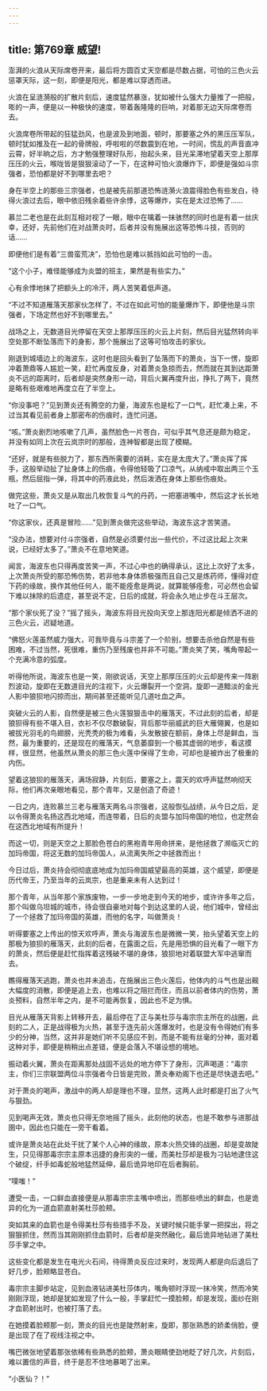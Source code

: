 ```yaml
---
---
---
```

title: 第769章 威望!
---



澎湃的火浪从天际席卷开来，最后将方圆百丈天空都是尽数占据，可怕的三色火云惩罩天际，这一刻，即便是阳光，都是难以穿透而进。

火浪在呈涟漪般的扩散片刻后，速度猛然暴涨，犹如被什么强大力量推了一把般，嘭的一声，便是以一种极快的速度，带着轰隆隆的巨响，对着那无边天际席卷而去。

火浪席卷所带起的狂猛劲风，也是波及到地面，顿时，那要塞之外的黑压压军队，顿时犹如推及在一起的骨牌般，呼啦啦的尽数震到在地，一时间，慌乱的声音直冲云霄，好半晌之后，方才勉强整理好队形，抬起头来，目光呆滞地望着天空上那厚压压的火云，喉咙皆是狠狠滚动了一下，在这种可怕火浪爆炸下，即便是强如斗宗强者，恐怕都是好不到哪里去吧？

身在半空上的那些三宗强者，也是被先前那道恐怖涟漪火浪震得脸色有些发白，待得火浪过去后，眼中依旧残余着些许余悸，这等爆炸，实在是太过恐怖了……

慕兰二老也是在此刻互相对视了一眼，眼中在噙着一抹骇然的同时也是有着一丝庆幸，还好，先前他们在对战萧炎时，后者并没有施展出这等恐怖斗技，否则的话……

即便他们是有着“三兽蛮荒决”，恐怕也是难以抵挡如此可怕的一击。

“这个小子，难怪能够成为炎盟的班主，果然是有些实力。”

心有余悸地抹了把额头上的冷汗，两人苦笑着低声道。

“不过不知道雁落天那家伙怎样了，不过在如此可怕的能量爆炸下，即便他是斗宗强者，下场定然也好不到哪里去。”

战场之上，无数道目光停留在天空上那厚压压的火云上片刻，然后目光猛然转向半空处那不断坠落而下的身影，那个施展出了这等可怕攻击的家伙。

刚退到城墙边上的海波东，这时也是回头看到了坠落而下的萧炎，当下一愣，旋即冲着萧鼎等人尴尬一笑，赶忙再度反身，对着萧炎急掠而去，然而就在其到达距萧炎不远的距离时，后者却是突然身形一动，背后火翼再度升出，挣扎了两下，竟然是略有些艰难地再度立在了半空上。

“你没事吧？”见到萧炎还有腾空的力量，海波东也是松了一口气，赶忙凑上来，不过当其看见前者身上那密布的伤痕时，连忙问道。

“咳。”萧炎剧烈地咳嗽了几声，虽然脸色一片苍白，可似乎其气息还是颇为稳定，并没有如同上次在云岚宗时的那般，连神智都是出现了模糊。

“还好，就是有些脱力了，那东西所需要的消耗，实在是太庞大了。”萧炎挥了挥手，这般举动扯了扯身体上的伤痕，令得他轻吸了口凉气，从纳戒中取出两三个玉瓶，然后屈指一弹，将其中的药液此处，然后泼洒在身体上那些伤痕处。

做完这些，萧炎又是从取出几枚恢复斗气的丹药，一把塞进嘴中，然后这才长长地吐了一口气。

“你这家伙，还真是冒险……”见到萧炎做完这些举动，海波东这才苦笑道。

“没办法，想要对付斗宗强者，自然是必须要付出一些代价，不过这比起上次来说，已经好太多了。”萧炎不在意地笑道。

闻言，海波东也只得再度苦笑一声，不过心中也的确得承认，这比上次好了太多，上次萧炎所受的那恐怖伤势，若非他本身体质极强而且自己又是炼药师，懂得对症下药的缘故，换作其他任何人，能不能痊愈是两说，就算能够痊愈，可必然也会留下难以抹除的后遗症，甚至说不定，日后的成就，将会永久地止步在斗王层次。

“那个家伙死了没？”摇了摇头，海波东将目光投向天空上那连阳光都是倾洒不进的三色火云，迟疑地道。

“佛怒火莲虽然威力强大，可我毕竟与斗宗差了一个阶别，想要击杀他自然是有些困难，不过当然，死很难，重伤乃至残废也并非不可能。”萧炎笑了笑，嘴角带起一个充满冷意的弧度。

听得他所说，海波东也是一笑，刚欲说话，天空上那厚压压的火云却是传来一阵剧烈波动，旋即在无数道目光的注视下，火云爆裂开一个空洞，旋即一道黯淡的金光人影中狼狈地闪掠而出，期间甚至还能听见几道吐血之声。

突破火云的人影，自然便是被三色火莲狠狠击中的雁落天，不过此刻的后者，却是狼狈得有些不堪入目，衣衫不仅尽数破裂，背后那华丽威武的巨大雁翎翼，也是如被拔光羽毛的鸟翅膀，光秃秃的极为难看，头发散披在额前，身体上尽是鲜血，当然，最为重要的，还是现在的雁落天，气息萎靡到一个极其虚弱的地步，看这摸样，很显然，他虽然从萧炎的那三色火莲中保得了生命，可却也是被炸出了极重的内伤。

望着这狼狈的雁落天，满场寂静，片刻后，要塞之上，震天的欢呼声猛然响彻天际，他们再次亲眼地看见，那个青年，又是创造了奇迹！

一日之内，连败慕兰三老与雁落天两名斗宗强者，这般恢弘战绩，从今日之后，足以令得萧炎名扬这西北地域，而连带着，日后的炎盟与加玛帝国的地位，也定然会在这西北地域有所提升！

而这一切，则是天空之上那脸色苍白的黑袍青年用命拼来，是他拯救了濒临灭亡的加玛帝国，将这无数的加玛帝国人，从流离失所之中拯救而出！

今日过后，萧炎持会彻彻底底地成为加玛帝国威望最高的英雄，这个威望，即便是历代帝王，乃至当年的云岚宗，也是重来未有人达到过！

那个青年，从当年那个家族废物，一步一步地走到今天的地步，或许许多年之后，那个叫做乌坦城的城市，待会很自豪地对每个到达这里的人说，他们城中，曾经出了一个拯救了加玛帝国的英雄，而他的名字，叫做萧炎！

听得要塞之上传出的惊天欢呼声，萧炎与海波东也是微微一笑，抬头望着天空上的那极为狼狈的雁落天，此刻的后者，在露面之后，先是用恐惧的目光看了一眼下方的萧炎，然后便是赶忙指挥着这残破不堪的身体，狼狈地对着联盟大军中逃窜而去。

瞧得雁落天逃跑，萧炎也并未追击，在施展出三色火莲后，他体内的斗气也是出觋大幅度的消散，即便是追上去，也难以将之阻拦而住，而且以前者体内的伤势，萧炎预料，自然半年之内，是不可能再恢复，因此也不足为惧。

目光从雁落天背影上转移开去，最后停在了正与美杜莎与毒宗宗主所在的战圈，此刻的二人，正是战得极为火热，甚至于连先前火莲爆发时，也是没有令得她们有多少的分神，当然，这并非是她们听不见感应不到，而是不能有丝毫的分神，面对着这种对手，即便是稍稍出点差错，便是会落入不堪设想的境地。

振动着火翼，萧炎在距离那处战固不远处的地方停下了身形，沉声喝道：“毒宗主，你们三宗联盟两位斗宗强者今日皆是完败，萧炎奉劝阁下也还是尽快退去吧。”

对于萧炎的喝声，激战中的两人却是理也不理，显然，这两人此时都是打出了火气与狠劲。

见到喝声无效，萧炎也只得无奈地摇了摇头，此刻他的状态，也是不敢参与进那战圉中，因此也只能在一旁干看着。

或许是萧炎站在此处干扰了某个人心神的缘故，原本火热交锋的战圈，却是变故陡生，只见得那毒宗宗主原本迅捷的身形突的一缓，而美杜莎却是极为刁钻地逮住这个破绽，纤手如毒蛇般地猛然延伸，最后诡异地印在后者胸前。

“噗嗤！”

遭受一击，一口鲜血直接便是从那毒宗宗主嘴中喷出，而那些喷出的鲜血，也是诡异的化为一道血箭直射美杜莎脸颊。

突如其来的血箭也是令得美杜莎有些措手不及，关键时候只能手掌一把探出，将之狠狠抓住，然而当其刚刚抓住血箭时，后者却是突然融化，最后诡异地钻进了美杜莎手掌之中。

这些变化都是发生在电光火石间，待得萧炎反应过来时，发现两人都是向后退后了好几步，脸颊略显苍白。

毒宗宗主脚步站定，见到血液钻进美杜莎体内，嘴角顿时浮现一抹冷笑，然而冷笑刚刚浮现，她却是犹如发现了什么一般，手掌赶忙一摸脸颊，却是发现，面纱在刚才血箭射出时，也被打落了去。

在她摸着脸颊那一刻，萧炎的目光也是陡然射来，旋即，那张熟悉的娇柔俏脸，便是出现了在了视线注视之中。

嘴巴微张地望着那张依稀有些熟悉的脸颊，萧炎眼睛使劲地眨了好几次，片刻后，难以置信的声音，终于是忍不住地暴喝了出来。

“小医仙？！”